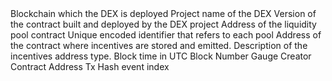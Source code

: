 <ParamField path="blockchain">
Blockchain which the DEX is deployed
</ParamField>
<ParamField path="project">
Project name of the DEX
</ParamField>
<ParamField path="version">
Version of the contract built and deployed by the DEX project
</ParamField>
<ParamField path="pool_contract">
Address of the liquidity pool contract
</ParamField>
<ParamField path="pool_id">
Unique encoded identifier that refers to each pool
</ParamField>
<ParamField path="incentives_contract">
Address of the contract where incentives are stored and emitted.
</ParamField>
<ParamField path="incentives_type">
Description of the incentives address type.
</ParamField>
<ParamField path="evt_block_time">
Block time in UTC
</ParamField>
<ParamField path="evt_block_number">
Block Number
</ParamField>
<ParamField path="contract_address">
Gauge Creator Contract Address
</ParamField>
<ParamField path="evt_tx_hash">
Tx Hash
</ParamField>
<ParamField path="evt_index">
event index
</ParamField>
